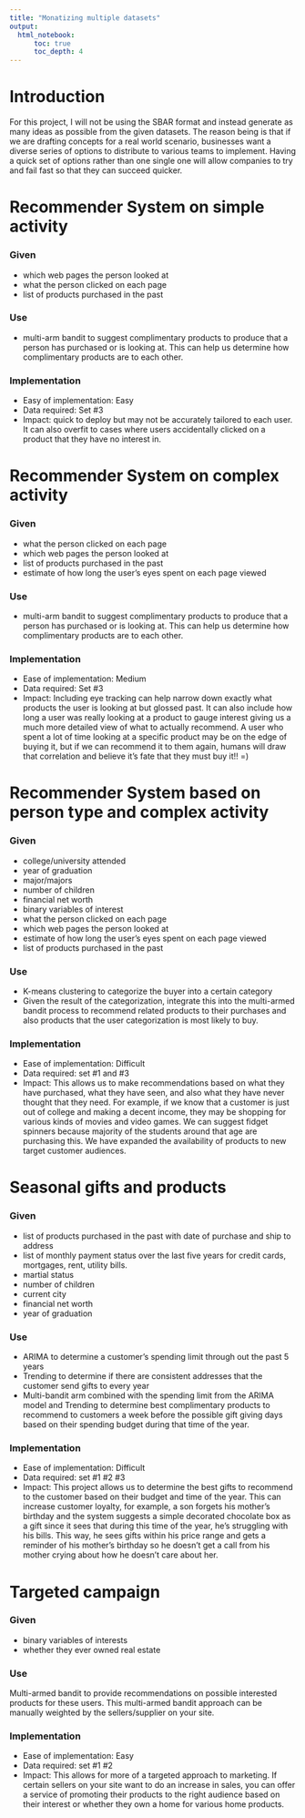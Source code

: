 ```yaml
---
title: "Monatizing multiple datasets"
output:
  html_notebook:
      toc: true
      toc_depth: 4
---
```


# Introduction
For this project, I will not be using the SBAR format and instead generate as many ideas as possible from the given datasets.  The reason being is that if we are drafting concepts for a real world scenario, businesses want a diverse series of options to distribute to various teams to implement.  Having a quick set of options rather than one single one will allow companies to try and fail fast so that they can succeed quicker.

# Recommender System on simple activity
### Given

* which web pages the person looked at
* what the person clicked on each page
* list of products purchased in the past

### Use

* multi-arm bandit to suggest complimentary products to produce that a person has purchased or is looking at.  This can help us determine how complimentary products are to each other.

### Implementation

* Easy of implementation: Easy
* Data required: Set #3
* Impact: quick to deploy but may not be accurately tailored to each user.  It can also overfit to cases where users accidentally clicked on a product that they have no interest in.

# Recommender System on complex activity
### Given

* what	the	person	clicked	on	each	page
* which web pages the person looked at
* list of products purchased in the past
* estimate	of	how	long	the	user’s	eyes	spent	on	each	page	viewed

### Use

* multi-arm bandit to suggest complimentary products to produce that a person has purchased or is looking at.  This can help us determine how complimentary products are to each other.

### Implementation

* Ease of implementation: Medium
* Data required: Set #3
* Impact: Including eye tracking can help narrow down exactly what products the user is looking at but glossed past.  It can also include how long a user was really looking at a product to gauge interest giving us a much more detailed view of what to actually recommend.  A user who spent a lot of time looking at a specific product may be on the edge of buying it, but if we can recommend it to them again, humans will draw that correlation and believe it's fate that they must buy it!! =)

# Recommender System based on person type and complex activity

### Given

* college/university attended
* year of graduation
* major/majors
* number of children
* financial net worth
* binary variables of interest
* what	the	person	clicked	on	each	page
* which web pages the person looked at
* estimate	of	how	long	the	user’s	eyes	spent	on	each	page	viewed
* list of products purchased in the past

### Use

* K-means clustering to categorize the buyer into a certain category 
* Given the result of the categorization, integrate this into the multi-armed bandit process to recommend related products to their purchases and also products that the user categorization is most likely to buy.

### Implementation

* Ease of implementation: Difficult
* Data required: set #1 and #3
* Impact: This allows us to make recommendations based on what they have purchased, what they have seen, and also what they have never thought that they need.  For example, if we know that a customer is just out of college and making a decent income, they may be shopping for various kinds of movies and video games.  We can suggest fidget spinners because majority of the students around that age are purchasing this.  We have expanded the availability of products to new target customer audiences.


# Seasonal gifts and products
### Given

* list of products purchased in the past with date of purchase and ship to address
* list of monthly payment status over the last five years for credit cards, mortgages, rent, utility bills.
* martial status
* number of children
* current city
* financial net worth
* year of graduation

### Use
* ARIMA to determine a customer's spending limit through out the past 5 years
* Trending to determine if there are consistent addresses that the customer send gifts to every year
* Multi-bandit arm combined with the spending limit from the ARIMA model and Trending to determine best complimentary products to recommend to customers a week before the possible gift giving days based on their spending budget during that time of the year.


### Implementation

* Ease of implementation: Difficult
* Data required: set #1 #2 #3
* Impact: This project allows us to determine the best gifts to recommend to the customer based on their budget and time of the year.  This can increase customer loyalty, for example, a son forgets his mother's birthday and the system suggests a simple decorated chocolate box as a gift since it sees that during this time of the year, he's struggling with his bills.  This way, he sees gifts within his price range and gets a reminder of his mother's birthday so he doesn't get a call from his mother crying about how he doesn't care about her.


# Targeted campaign
### Given

* binary variables of interests
* whether they ever owned real estate

### Use

Multi-armed bandit to provide recommendations on possible interested products for these users.  This multi-armed bandit approach can be manually weighted by the sellers/supplier on your site.

### Implementation

* Ease of implementation: Easy
* Data required: set #1 #2
* Impact: This allows for more of a targeted approach to marketing.  If certain sellers on your site want to do an increase in sales, you can offer a service of promoting their products to the right audience based on their interest or whether they own a home for various home products.